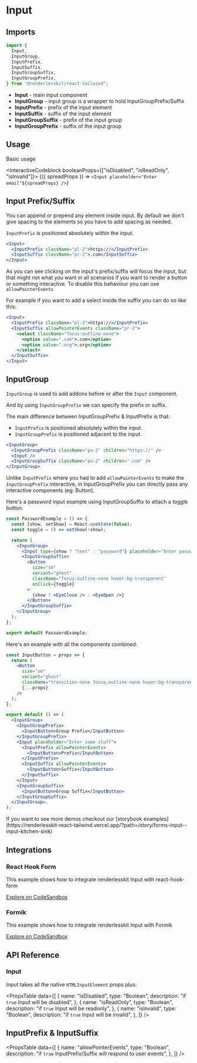 
# Input

<ComponentLinks github="input" theme="input" story="forms-input" />

## Imports

```js
import {
  Input,
  InputGroup,
  InputPrefix,
  InputSuffix,
  InputGroupSuffix,
  InputGroupPrefix,
} from "@renderlesskit/react-tailwind";
```

- **Input** - main input component
- **InputGroup** - input group is a wrapper to hold InputGroupPrefix/Suffix
- **InputPrefix** - prefix of the input element
- **InputSuffix** - suffix of the input element
- **InputGroupSuffix** - prefix of the input group
- **InputGroupPrefix** - suffix of the input group

## Usage

Basic usage

<InteractiveCodeblock booleanProps={["isDisabled", "isReadOnly", "isInvalid"]}>
  {({ spreadProps }) => `<Input placeholder="Enter email"${spreadProps} />`}
</InteractiveCodeblock>

## Input Prefix/Suffix

You can append or prepend any element inside input. By default we don't give
spacing to the elements so you have to add spacing as needed.

`InputPrefix` is positioned absolutely within the input.

```jsx live
<Input>
  <InputPrefix className="pl-2">https://</InputPrefix>
  <InputSuffix className="pr-2">.com</InputSuffix>
</Input>
```

As you can see clicking on the input's prefix/suffix will focus the input, but
that might not what you want in all scenarios if you want to render a button or
something interactive. To disable this behaviour you can use
`allowPointerEvents`

For example if you want to add a select inside the suffix you can do so like
this:

```jsx live
<Input>
  <InputPrefix className="pl-2">https://</InputPrefix>
  <InputSuffix allowPointerEvents className="pr-2">
    <select className="focus:outline-none">
      <option value=".com">.com</option>
      <option value=".org">.org</option>
    </select>
  </InputSuffix>
</Input>
```

## InputGroup

`InputGroup` is used to add addons before or after the `Input` component.

And by using `InputGroupPrefix` we can specify the prefix or suffix.

The main difference between InputGroupPrefix & InputPrefix is that:

- `InputPrefix` is positioned absolutely within the input.
- `InputGroupPrefix` is positioned adjacent to the input.

```jsx live
<InputGroup>
  <InputGroupPrefix className="px-2" children="https://" />
  <Input />
  <InputGroupSuffix className="px-2" children=".com" />
</InputGroup>
```

Unlike `InputPrefix` where you had to add `allowPointerEvents` to make the
`InputGroupPrefix` interactive, in InputGroupPrefix you can directly pass any
interactive components (eg: Button).

Here's a password input example using InputGroupSuffix to attach a toggle
button.

```jsx noInline live
const PasswordExample = () => {
  const [show, setShow] = React.useState(false);
  const toggle = () => setShow(!show);

  return (
    <InputGroup>
      <Input type={show ? "text" : "password"} placeholder="Enter password" />
      <InputGroupSuffix>
        <Button
          size="sm"
          variant="ghost"
          className="focus:outline-none hover:bg-transparent"
          onClick={toggle}
        >
          {show ? <EyeClose /> : <EyeOpen />}
        </Button>
      </InputGroupSuffix>
    </InputGroup>
  );
};

export default PasswordExample;
```

Here's an example with all the components combined:

```jsx noInline live
const InputButton = props => {
  return (
    <Button
      size="sm"
      variant="ghost"
      className="transition-none focus:outline-none hover:bg-transparent"
      {...props}
    />
  );
};

export default () => (
  <InputGroup>
    <InputGroupPrefix>
      <InputButton>Group Prefix</InputButton>
    </InputGroupPrefix>
    <Input placeholder="Enter some stuff">
      <InputPrefix allowPointerEvents>
        <InputButton>Prefix</InputButton>
      </InputPrefix>
      <InputSuffix allowPointerEvents>
        <InputButton>Suffix</InputButton>
      </InputSuffix>
    </Input>
    <InputGroupSuffix>
      <InputButton>Group Suffix</InputButton>
    </InputGroupSuffix>
  </InputGroup>,
);
```

<Callout>
  If you want to see more demos checkout our [storybook
  examples](https://renderlesskit-react-tailwind.vercel.app/?path=/story/forms-input--input-kitchen-sink)
</Callout>

## Integrations

### React Hook Form

This example shows how to integrate renderlesskit Input with react-hook-form

[Explore on CodeSandbox](https://codesandbox.io/s/renderlesskit-react-hook-form-rw5c5?file=/src/App.js)

### Formik

This example shows how to integrate renderlesskit Input with Formik

[Explore on CodeSandbox](https://codesandbox.io/s/renderlesskit-formik-k1k9w)

## API Reference

### Input

Input takes all the native `HTMLInputElement` props plus:

<PropsTable
  data={[
    {
      name: "isDisabled",
      type: "Boolean",
      description: "if `true` Input will be disabled",
    },
    {
      name: "isReadOnly",
      type: "Boolean",
      description: "if `true` Input will be readonly",
    },
    {
      name: "isInvalid",
      type: "Boolean",
      description: "if `true` Input will be invalid",
    },
  ]}
/>

## InputPrefix & InputSuffix

<PropsTable
  data={[
    {
      name: "allowPointerEvents",
      type: "Boolean",
      description: "if `true` InputPrefix/Suffix will respond to user events",
    },
  ]}
/>
